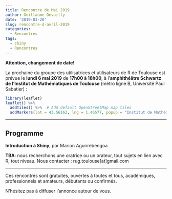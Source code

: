 ```yaml
---
title: Rencontre de Mai 2019
author: Guillaume Devailly
date: '2019-03-20'
slug: rencontre-d-avril-2019
categories:
  - Rencontres
tags:
  - shiny
  - Rencontres
---
```


**Attention, changement de date!**

La prochaine du groupe des utilisatrices et utilisateurs de R de Toulouse est prévue le **lundi 6 mai 2019** de **17h00 à 18h00**,
à l'**amphithéâtre Schwartz de l'Institut de Mathématiques de Toulouse** (métro ligne B, Université Paul Sabatier) :

```r
library(leaflet)
leaflet() %>%
  addTiles() %>%  # Add default OpenStreetMap map tiles
  addMarkers(lat = 43.56162, lng = 1.46577, popup = "Institut de Mathématiques de Toulouse")
```

---

## Programme

**Introduction à Shiny**, par Marion Aguirrebengoa

**TBA**: nous recherchons une oratrice ou un orateur, tout sujets en lien avec R, tout niveau. Nous contacter : rug.toulouse[at]gmail.com

---

Ces rencontres sont gratuites, ouvertes à toutes et tous, académiques, professionnels et amateurs, débutants ou confirmés.

N'hésitez pas à diffuser l'annonce autour de vous.

